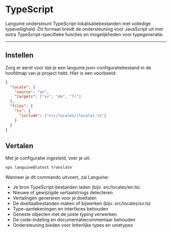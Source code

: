 # TypeScript

Languine ondersteunt TypeScript-lokalisatiebestanden met volledige typeveiligheid. Dit formaat breidt de ondersteuning voor JavaScript uit met extra TypeScript-specifieke functies en mogelijkheden voor typegeneratie.

---

## Instellen

Zorg er eerst voor dat je een languine.json-configuratiebestand in de hoofdmap van je project hebt. Hier is een voorbeeld:

```json
{
  "locale": {
    "source": "en",
    "targets": ["sv", "de", "fr"]
  },
  "files": {
    "ts": {
      "include": ["src/locales/[locale].ts"]
    }
  }
}
```

## Vertalen

Met je configuratie ingesteld, voer je uit:

```bash
npx languine@latest translate
```

Wanneer je dit commando uitvoert, zal Languine:

- Je bron TypeScript-bestanden laden (bijv. src/locales/en.ts)
- Nieuwe of gewijzigde vertaalstrings detecteren
- Vertalingen genereren voor je doeltalen
- De doeltaalbestanden maken of bijwerken (bijv. src/locales/sv.ts)
- Type-aantekeningen en interfaces behouden
- Geneste objecten met de juiste typing verwerken
- De code-indeling en documentatiecommentaar behouden
- Ondersteuning bieden voor letterlijke types en unietypes
